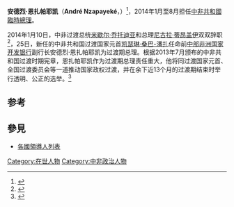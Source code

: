{{Infobox officeholder
|name        = 安德烈·恩扎帕耶凯<br>André Nzapayeké
|office      = [[中非共和国总理|中非共和国总理]]<br>{{small|临时}}
|president   = [[凯瑟琳·桑巴-潘扎|凯瑟琳·桑巴-潘扎]]{{small|（临时）}}
|term_start  = 2014年1月25日
|term_end    = 2014年8月10日
|predecessor = [[尼古拉·蒂昂盖伊|尼古拉·蒂昂盖伊]]
|successor   = [[穆罕默德·卡蒙|穆罕默德·卡蒙]]（代理）
|birth_date  = {{birth date and age|1951|8|20|}}
|birth_place = [[法属赤道非洲|法属赤道非洲]][[班加苏|班加苏]]（Bangassou）
|death_date  = 
|death_place = 
|religion = 基督教<ref>{{cite web |url=http://centrafrique-presse.over-blog.com/2014/01/centrafrique-andr%C3%A9-nzapayek%C3%A9-nomm%C3%A9-premier-ministre.html |title=Centrafrique: André Nzapayeké nommé Premier ministre |publisher=Centrafrique-Presse.com |date=25 January 2014 |accessdate=27 January 2014 |language=fr |archive-date=2014-02-03 |archive-url=https://web.archive.org/web/20140203213527/http://centrafrique-presse.over-blog.com/2014/01/centrafrique-andr%C3%A9-nzapayek%C3%A9-nomm%C3%A9-premier-ministre.html |dead-url=no }}</ref>
|party       = 无
|alma_mater  = 
|image = File:André Nzapayéké 2006.jpg
}}
'''安德烈·恩扎帕耶凯'''（'''André Nzapayeké'''，{{bd|1951年|8月20日|||catIdx=N}}）<ref name="RFI">{{cite web |url=http://www.rfi.fr/afrique/20140125-centrafricaine-presidente-nomme-andre-nzapayeke-premier-ministre |title=André Nzapayéké, un technocrate à la tête du gouvernement de République centrafricaine |publisher=[[Radio_France_Internationale|Radio France Internationale]] |date=25 January 2014 |accessdate=27 January 2014 |language=fr |archive-date=2015-07-01 |archive-url=https://web.archive.org/web/20150701051306/http://www.rfi.fr/afrique/20140125-centrafricaine-presidente-nomme-andre-nzapayeke-premier-ministre/ |dead-url=no }}</ref>，2014年1月至8月担任[[中非共和國|中非共和國]][[中非共和國總理|臨時總理]]。

2014年1月10日，中非过渡总统[[米歇尔·乔托迪亚|米歇尔·乔托迪亚]]和总理[[尼古拉·蒂昂盖伊|尼古拉·蒂昂盖伊]]双双辞职<ref>{{cite web|url=http://www.mofcom.gov.cn/article/i/jyjl/k/201401/20140100461827.shtml|title=中非过渡总统和总理双双辞职 |publisher=中国驻喀麦隆经商参处|accessdate=2014-01-15}}</ref>，25日，新任的中非共和国过渡国家元首[[凯瑟琳·桑巴-潘扎|凯瑟琳·桑巴-潘扎]]任命前[[中部非洲国家开发银行|中部非洲国家开发银行]]副行长安德烈·恩扎帕耶凯为过渡期总理。根据2013年7月颁布的中非共和国过渡时期宪章，恩扎帕耶凯作为过渡期总理责任重大，他将同过渡国家元首、全国过渡委员会等一道推动国家政权过渡，并在余下近13个月的过渡期结束时举行透明、公正的选举。<ref>{{cite web|url=http://world.people.com.cn/n/2014/0126/c1002-24235945.html|title=中非共和国任命新任过渡期总理|publisher=人民网|accessdate=2014-01-26|archive-date=2016-03-04|archive-url=https://web.archive.org/web/20160304064921/http://world.people.com.cn/n/2014/0126/c1002-24235945.html|dead-url=no}}</ref>

==参考==
{{reflist|30em}}
== 參見 ==
* [[各國領導人列表|各國領導人列表]]
{{s-start}}
{{s-off}}
{{s-bef|before=[[尼古拉·蒂昂盖伊|尼古拉·蒂昂盖伊]]}}
{{s-ttl|title=[[中非共和国总理|中非共和国总理]]<br>{{small|代理}}|years=2014}}
{{s-aft|after=[[穆罕默德·卡蒙|穆罕默德·卡蒙]]<br>{{small|代理}}}}
{{s-end}}


[[Category:在世人物|Category:在世人物]]
[[Category:中非政治人物|Category:中非政治人物]]